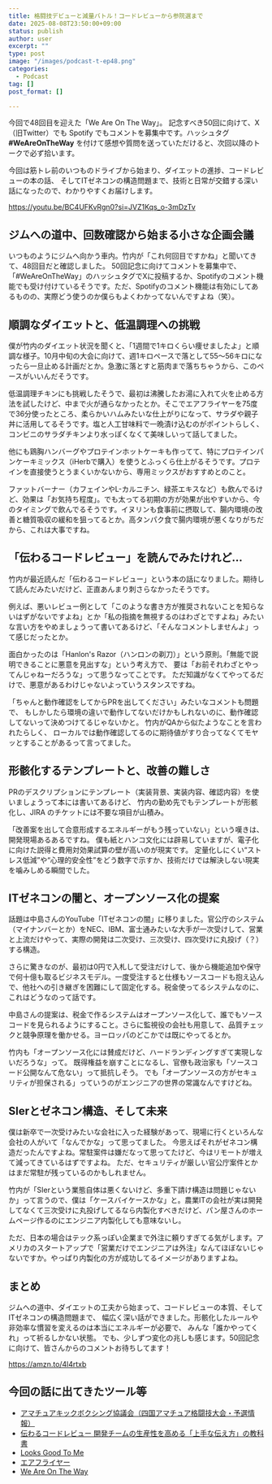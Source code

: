 ```yaml
---
title: 格闘技デビューと減量バトル！コードレビューから参院選まで
date: 2025-08-08T23:50:00+09:00
status: publish
author: user
excerpt: ""
type: post
image: "/images/podcast-t-ep48.png"
categories:
  - Podcast
tag: []
post_format: []

---
```



今回で48回目を迎えた「We Are On The Way」。
記念すべき50回に向けて、X（旧Twitter）でも Spotify でもコメントを募集中です。ハッシュタグ **#WeAreOnTheWay** を付けて感想や質問を送っていただけると、次回以降のトークで必ず拾います。

今回は筋トレ前のいつものドライブから始まり、ダイエットの進捗、コードレビューの本の話、
そしてITゼネコンの構造問題まで、技術と日常が交錯する深い話になったので、わかりやすくお届けします。

https://youtu.be/BC4UFKvRgn0?si=JVZ1Kqs_o-3mDzTv

## ジムへの道中、回数確認から始まる小さな企画会議

いつものようにジムへ向かう車内。竹内が「これ何回目ですかね」と聞いてきて、48回目だと確認しました。
50回記念に向けてコメントを募集中で、「#WeAreOnTheWay」のハッシュタグでXに投稿するか、Spotifyのコメント機能でも受け付けているそうです。ただ、Spotifyのコメント機能は有効にしてあるものの、実際どう使うのか僕らもよくわかってないんですよね（笑）。

## 順調なダイエットと、低温調理への挑戦

僕が竹内のダイエット状況を聞くと、「1週間で1キロくらい痩せましたよ」と順調な様子。10月中旬の大会に向けて、週1キロペースで落として55〜56キロになったら一旦止める計画だとか。急激に落とすと筋肉まで落ちちゃうから、このペースがいいんだそうです。

低温調理チキンにも挑戦したそうで、最初は沸騰したお湯に入れて火を止める方法を試したけど、中まで火が通らなかったとか。そこでエアフライヤーを75度で36分使ったところ、柔らかいハムみたいな仕上がりになって、サラダや親子丼に活用してるそうです。塩と人工甘味料で一晩漬け込むのがポイントらしく、コンビニのサラダチキンより水っぽくなくて美味しいって話してました。

他にも鶏胸ハンバーグやプロテインホットケーキも作ってて、特にプロテインパンケーキミックス（iHerbで購入）を使うとふっくら仕上がるそうです。プロテインを直接使うとうまくいかないから、専用ミックスがおすすめとのこと。

ファットバーナー（カフェインやL-カルニチン、緑茶エキスなど）も飲んでるけど、効果は「お気持ち程度」。でも太ってる初期の方が効果が出やすいから、今のタイミングで飲んでるそうです。イヌリンも食事前に摂取して、腸内環境の改善と糖質吸収の緩和を狙ってるとか。高タンパク食で腸内環境が悪くなりがちだから、これは大事ですね。

## 「伝わるコードレビュー」を読んでみたけれど...

竹内が最近読んだ「伝わるコードレビュー」という本の話になりました。期待して読んだみたいだけど、正直あんまり刺さらなかったそうです。

例えば、悪いレビュー例として「このような書き方が推奨されないことを知らないはずがないですよね」とか「私の指摘を無視するのはわざとですよね」みたいな言い方をやめましょうって書いてあるけど、「そんなコメントしませんよ」って感じだったとか。

面白かったのは「Hanlon's Razor（ハンロンの剃刀）」という原則。「無能で説明できることに悪意を見出すな」という考え方で、
要は「お前それわざとやってんじゃねーだろうな」って思うなってことです。
ただ知識がなくてやってるだけで、悪意があるわけじゃないよっていうスタンスですね。

「ちゃんと動作確認をしてからPRを出してください」みたいなコメントも問題で、
もしかしたら環境の違いで動作してないだけかもしれないのに、動作確認してないって決めつけてるじゃないかと。
竹内がQAから似たようなことを言われたらしく、
ローカルでは動作確認してるのに期待値がすり合ってなくてモヤッとすることがあるって言ってました。

## 形骸化するテンプレートと、改善の難しさ
PRのデスクリプションにテンプレート（実装背景、実装内容、確認内容）を使いましょうって本には書いてあるけど、
竹内の勤め先でもテンプレートが形骸化し、JIRA のチケットには不要な項目が山積み。  

「改善案を出して合意形成するエネルギーがもう残っていない」という嘆きは、開発現場あるあるですね。
僕も紙とハンコ文化には辟易していますが、電子化に向けた説得と費用対効果試算の壁が高いのが現実です。
定量化しにくい“ストレス低減”や“心理的安全性”をどう数字で示すか、技術だけでは解決しない現実を噛みしめる瞬間でした。

## ITゼネコンの闇と、オープンソース化の提案

話題は中島さんのYouTube「ITゼネコンの闇」に移りました。官公庁のシステム（マイナンバーとか）をNEC、IBM、富士通みたいな大手が一次受けして、営業と上流だけやって、実際の開発は二次受け、三次受け、四次受けに丸投げ（？）する構造。

さらに驚きなのが、最初は0円で入札して受注だけして、後から機能追加や保守で何十億も取るビジネスモデル。一度受注すると仕様もソースコードも抱え込んで、他社への引き継ぎを困難にして固定化する。税金使ってるシステムなのに、これはどうなのって話です。

中島さんの提案は、税金で作るシステムはオープンソース化して、誰でもソースコードを見られるようにすること。さらに監視役の会社も用意して、品質チェックと競争原理を働かせる。ヨーロッパのどこかでは既にやってるとか。

竹内も「オープンソース化には賛成だけど、ハードランディングすぎて実現しないだろうな」って。
既得権益を崩すことになるし、官僚も政治家も「ソースコード公開なんて危ない」って抵抗しそう。
でも「オープンソースの方がセキュリティが担保される」っていうのがエンジニアの世界の常識なんですけどね。

## SIerとゼネコン構造、そして未来

僕は新卒で一次受けみたいな会社に入った経験があって、現場に行くといろんな会社の人がいて「なんでかな」って思ってました。
今思えばそれがゼネコン構造だったんですよね。常駐案件は嫌だなって思ってたけど、今はリモートが増えて減ってきているはずですよね。
ただ、セキュリティが厳しい官公庁案件とかはまだ常駐が残っているのかもしれません。

竹内が「SIerという業態自体は悪くないけど、多重下請け構造は問題じゃないか」って言うので、僕は「ケースバイケースかな」と。農業ITの会社が実は開発してなくて三次受けに丸投げしてるなら内製化すべきだけど、パン屋さんのホームページ作るのにエンジニア内製化しても意味ないし。

ただ、日本の場合はテック系っぽい企業まで外注に頼りすぎてる気がします。アメリカのスタートアップで「営業だけでエンジニアは外注」なんてほぼないじゃないですか。やっぱり内製化の方が成功してるイメージがありますよね。

## まとめ

ジムへの道中、ダイエットの工夫から始まって、コードレビューの本質、そしてITゼネコンの構造問題まで、
幅広く深い話ができました。形骸化したルールや非効率な慣習を変えるのは本当にエネルギーが必要で、
みんな「誰かやってくれ」って祈るしかない状態。
でも、少しずつ変化の兆しも感じます。50回記念に向けて、皆さんからのコメントお待ちしてます！

https://amzn.to/4l4rtxb

## 今回の話に出てきたツール等

* [アマチュアキックボクシング協議会（四国アマチュア格闘技大会・予選情報）](https://www.amakick-council.info/)
* [伝わるコードレビュー 開発チームの生産性を高める「上手な伝え方」の教科書](https://amzn.to/44PCI7H)
* [Looks Good To Me](https://amzn.to/4oaTjub)
* [エアフライヤー](https://amzn.to/44SO7Ug)
* [We Are On The Way](https://open.spotify.com/episode/4Ir5LiCdkyRGF60B12HSmW)
